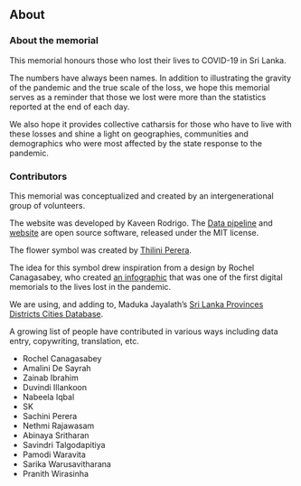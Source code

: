 <Head>
    <title>About Us</title>
</Head>

## About
### About the memorial

This memorial honours those who lost their lives to COVID-19 in Sri Lanka. 

The numbers have always been names. In addition to illustrating the gravity of the pandemic and the true scale of the loss, we hope this memorial serves as a reminder that those we lost were more than the statistics reported at the end of each day. 

We also hope it provides collective catharsis for those who have to live with these losses and shine a light on geographies, communities and demographics who were most affected by the state response to the pandemic. 

### Contributors

This memorial was conceptualized and created by an intergenerational group of volunteers. 

The website was developed by Kaveen Rodrigo. The <a href="https://github.com/kaveenr/covid19-memorial-lk-data">Data pipeline</a> and <a href="https://github.com/kaveenr/covid19-memorial-lk-web">website</a> are open source software, released under the MIT license.

The flower symbol was created by <a href="https://thiliniperera.com/">Thilini Perera</a>.

The idea for this symbol drew inspiration from a design by Rochel Canagasabey, who created <a href="https://pbs.twimg.com/media/E-SPHzVVgAkddDe?format=jpg&name=large">an infographic</a> that was one of the first digital memorials to the lives lost in the pandemic.

We are using, and adding to, Maduka Jayalath’s <a href="https://github.com/madurapa/sri-lanka-provinces-districts-cities">Sri Lanka Provinces Districts Cities Database</a>.

A growing list of people have contributed in various ways including data entry, copywriting, translation, etc. 

- Rochel Canagasabey
- Amalini De Sayrah
- Zainab Ibrahim
- Duvindi Illankoon
- Nabeela Iqbal
- SK
- Sachini Perera
- Nethmi Rajawasam
- Abinaya Sritharan
- Savindri Talgodapitiya
- Pamodi Waravita
- Sarika Warusavitharana
- Pranith Wirasinha 
